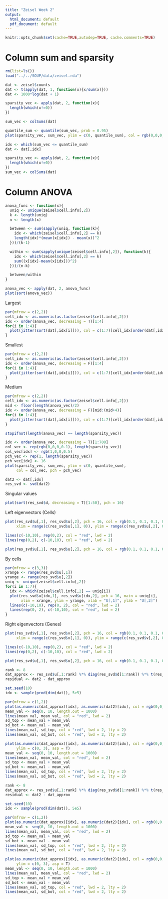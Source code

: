 ```yaml
---
title: "Zeisel Week 2"
output:
  html_document: default
  pdf_document: default
---
```


```r
knitr::opts_chunk$set(cache=TRUE,autodep=TRUE, cache.comments=TRUE)
```

Column sum and sparsity
===

```r
rm(list=ls())
load("../../SOUP/data/zeisel.rda")

dat <- zeisel$counts
dat <- t(apply(dat, 1, function(x){x/sum(x)}))
dat <- 1000*log(dat + 1)
```


```r
sparsity_vec <- apply(dat, 2, function(x){
  length(which(x!=0))
})

sum_vec <- colSums(dat)
```

```r
quantile_sum <- quantile(sum_vec, prob = 0.95)
plot(sparsity_vec, sum_vec, ylim = c(0, quantile_sum), col = rgb(0,0,0,0.1), pch = 16)
```

```r
idx <- which(sum_vec <= quantile_sum)
dat <- dat[,idx]

sparsity_vec <- apply(dat, 2, function(x){
  length(which(x!=0))
})
sum_vec <- colSums(dat)
```

Column ANOVA
===

```r
anova_func <- function(x){
  uniq <- unique(zeisel$cell.info[,2])
  k <- length(uniq)
  n <- length(x)

  between <- sum(sapply(uniq, function(k){
    idx <- which(zeisel$cell.info[,2] == k)
    length(idx)*(mean(x[idx]) - mean(x))^2
  }))/(k-1)

  within <- sum(sapply(unique(zeisel$cell.info[,2]), function(k){
    idx <- which(zeisel$cell.info[,2] == k)
    sum((x[idx]-mean(x[idx]))^2)
  }))/(n-k)

  between/within
}

anova_vec <- apply(dat, 2, anova_func)
plot(sort(anova_vec))
```


Largest

```r
par(mfrow = c(2,2))
cell_idx <- as.numeric(as.factor(zeisel$cell.info[,2]))
idx <- order(anova_vec, decreasing = T)[1:4]
for(i in 1:4){
  plot(jitter(sort(dat[,idx[i]])), col = c(1:7)[cell_idx[order(dat[,idx[i]])]])
}
```

Smallest

```r
par(mfrow = c(2,2))
cell_idx <- as.numeric(as.factor(zeisel$cell.info[,2]))
idx <- order(anova_vec, decreasing = F)[1:4]
for(i in 1:4){
  plot(jitter(sort(dat[,idx[i]])), col = c(1:7)[cell_idx[order(dat[,idx[i]])]])
}
```

Medium

```r
par(mfrow = c(2,2))
cell_idx <- as.numeric(as.factor(zeisel$cell.info[,2]))
mid <- floor(length(anova_vec)/2)
idx <- order(anova_vec, decreasing = F)[mid:(mid+4)]
for(i in 1:4){
  plot(jitter(sort(dat[,idx[i]])), col = c(1:7)[cell_idx[order(dat[,idx[i]])]])
}
```


```r
stopifnot(length(anova_vec) == length(sparsity_vec))

idx <- order(anova_vec, decreasing = T)[1:700]
col_vec <- rep(rgb(0,0,0,0.1), length(sparsity_vec))
col_vec[idx] <- rgb(1,0,0,0.5)
pch_vec <- rep(1, length(sparsity_vec))
pch_vec[idx] <- 16
plot(sparsity_vec, sum_vec, ylim = c(0, quantile_sum),
     col = col_vec, pch = pch_vec)

```

```r
dat2 <- dat[,idx]
res_svd <- svd(dat2)
```

Singular values

```r
plot(sort(res_svd$d, decreasing = T)[1:50], pch = 16)
```

Left eigenvectors (Cells)

```r
plot(res_svd$u[,1], res_svd$u[,2], pch = 16, col = rgb(0.1, 0.1, 0.1, 0.25),
     xlim = range(c(res_svd$u[,1], 0)), ylim = range(c(res_svd$u[,2], 0)))

lines(c(-10,10), rep(0,2), col = "red", lwd = 2)
lines(rep(0,2), c(-10,10), col = "red", lwd = 2)
```

```r
plot(res_svd$u[,1], res_svd$u[,2], pch = 16, col = rgb(0.1, 0.1, 0.1, 0.25), xlim = c(-0.025, -0.01), ylim = c(-0.02, 0.02))
```

By cells 

```r
par(mfrow = c(3,3))
xrange <- range(res_svd$u[,1])
yrange <- range(res_svd$u[,2])
uniq <- unique(zeisel$cell.info[,2])
for(i in 1:7){
  idx <- which(zeisel$cell.info[,2] == uniq[i])
  plot(res_svd$u[idx,1], res_svd$u[idx,2], pch = 16, main = uniq[i],
       xlim = xrange, ylim = yrange, xlab = "U[,1]", ylab = "U[,2]")
  lines(c(-10,10), rep(0, 2), col = "red", lwd = 2)
  lines(rep(0, 2), c(-10,10), col = "red", lwd = 2)
}
```

Right eigenvectors (Genes)

```r
plot(res_svd$v[,1], res_svd$v[,2], pch = 16, col = rgb(0.1, 0.1, 0.1, 0.25),
     xlim = range(c(res_svd$v[,1], 0)), ylim = range(c(res_svd$v[,2], 0)))

lines(c(-10,10), rep(0,2), col = "red", lwd = 2)
lines(rep(0,2), c(-10,10), col = "red", lwd = 2)
```

```r
plot(res_svd$u[,1], res_svd$u[,2], pch = 16, col = rgb(0.1, 0.1, 0.1, 0.25), xlim = c(-0.025, -0.01), ylim = c(-0.025, 0.025))
```


```r
rank <- 8
dat_approx <- res_svd$u[,1:rank] %*% diag(res_svd$d[1:rank]) %*% t(res_svd$v[,1:rank])
residual <- dat2 - dat_approx

set.seed(10)
idx <- sample(prod(dim(dat)), 5e5)

par(mfrow = c(1,2))
plot(as.numeric(dat_approx)[idx], as.numeric(dat2)[idx], col = rgb(0,0,0,0.1), pch = 16, asp = T)
mean_val <- seq(0, 10, length.out = 1000)
lines(mean_val, mean_val, col = "red", lwd = 2)
sd_top <- mean_val + mean_val
sd_bot <- mean_val - mean_val
lines(mean_val, sd_top, col = "red", lwd = 2, lty = 2)
lines(mean_val, sd_bot, col = "red", lwd = 2, lty = 2)

plot(as.numeric(dat_approx)[idx], as.numeric(dat2)[idx], col = rgb(0,0,0,0.1), pch = 16, xlim = c(0,3),
     ylim = c(0, 3), asp = T)
mean_val <- seq(0, 10, length.out = 1000)
lines(mean_val, mean_val, col = "red", lwd = 2)
sd_top <- mean_val + mean_val
sd_bot <- mean_val - mean_val
lines(mean_val, sd_top, col = "red", lwd = 2, lty = 2)
lines(mean_val, sd_bot, col = "red", lwd = 2, lty = 2)
```

```r
rank <- 8
dat_approx <- res_svd$u[,1:rank] %*% diag(res_svd$d[1:rank]) %*% t(res_svd$v[,1:rank])/log(2)
residual <- dat2 - dat_approx

set.seed(10)
idx <- sample(prod(dim(dat)), 5e5)

par(mfrow = c(1,2))
plot(as.numeric(dat_approx)[idx], as.numeric(dat2)[idx], col = rgb(0,0,0,0.1), pch = 16, asp = T)
mean_val <- seq(0, 10, length.out = 1000)
lines(mean_val, mean_val, col = "red", lwd = 2)
sd_top <- mean_val + mean_val
sd_bot <- mean_val - mean_val
lines(mean_val, sd_top, col = "red", lwd = 2, lty = 2)
lines(mean_val, sd_bot, col = "red", lwd = 2, lty = 2)

plot(as.numeric(dat_approx)[idx], as.numeric(dat2)[idx], col = rgb(0,0,0,0.1), pch = 16, xlim = c(0,3),
     ylim = c(0, 3), asp = T)
mean_val <- seq(0, 10, length.out = 1000)
lines(mean_val, mean_val, col = "red", lwd = 2)
sd_top <- mean_val + mean_val
sd_bot <- mean_val - mean_val
lines(mean_val, sd_top, col = "red", lwd = 2, lty = 2)
lines(mean_val, sd_bot, col = "red", lwd = 2, lty = 2)
```
